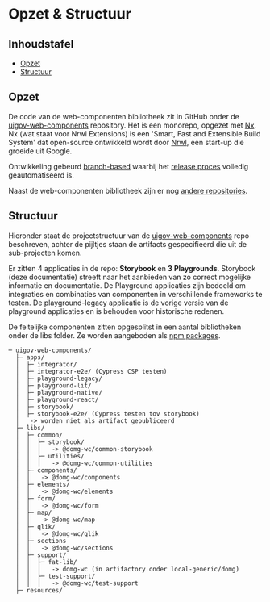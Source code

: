 
<Meta title="Bijdragen/Opzet & Structuur" />

# Opzet & Structuur

## Inhoudstafel

-   [Opzet](#opzet)
-   [Structuur](#structuur)

## Opzet

De code van de web-componenten bibliotheek zit in GitHub onder de
[uigov-web-components](https://github.com/milieuinfo/uigov-web-components) repository. Het is een monorepo, opgezet met
[Nx](https://nx.dev/). Nx (wat staat voor Nrwl Extensions) is een 'Smart, Fast and Extensible Build System' dat
open-source ontwikkeld wordt door [Nrwl](https://github.com/nrwl), een start-up die groeide uit Google.

Ontwikkeling gebeurd [branch-based](/docs/bijdragen-git-branching-strategie--documentatie) waarbij het
[release proces](/docs/beheren-ci-cd--documentatie) volledig geautomatiseerd is.

Naast de web-componenten bibliotheek zijn er nog [andere repositories](/docs/beheren-repositories--documentatie).

## Structuur

Hieronder staat de projectstructuur van de [uigov-web-components](https://github.com/milieuinfo/uigov-web-components)
repo beschreven, achter de pijltjes staan de artifacts gespecifieerd die uit de sub-projecten komen.

Er zitten 4 applicaties in de repo: **Storybook** en **3 Playgrounds**.
Storybook (deze documentatie) streeft naar het aanbieden van zo correct mogelijke informatie en documentatie.
De Playground applicaties zijn bedoeld om integraties en combinaties van componenten in verschillende frameworks te testen.
De playground-legacy applicatie is de vorige versie van de playground applicaties en is behouden voor historische redenen.

De feitelijke componenten zitten opgesplitst in een aantal bibliotheken onder de libs folder. Ze worden aangeboden
als [npm packages](/docs/afnemen-artifacts--documentatie).

```
─ uigov-web-components/
  ├─ apps/
  │  ├─ integrator/
  │  ├─ integrator-e2e/ (Cypress CSP testen)
  │  ├─ playground-legacy/
  │  ├─ playground-lit/
  │  ├─ playground-native/
  │  ├─ playground-react/
  │  ├─ storybook/
  │  ├─ storybook-e2e/ (Cypress testen tov storybook)
  │   -> worden niet als artifact gepubliceerd
  ├─ libs/
  │  ├─ common/
  │  │  ├─ storybook/
  │  │  │   -> @domg-wc/common-storybook
  │  │  ├─ utilities/
  │  │  │   -> @domg-wc/common-utilities
  │  ├─ components/
  │  │   -> @domg-wc/components
  │  ├─ elements/
  │  │   -> @domg-wc/elements
  │  ├─ form/
  │  │   -> @domg-wc/form
  │  ├─ map/
  │  │   -> @domg-wc/map
  │  ├─ qlik/
  │  │   -> @domg-wc/qlik
  │  ├─ sections
  │  │   -> @domg-wc/sections
  │  ├─ support/
  │  │  ├─ fat-lib/
  │  │  │   -> domg-wc (in artifactory onder local-generic/domg)
  │  │  ├─ test-support/
  │  │  │   -> @domg-wc/test-support
  ├─ resources/
```
